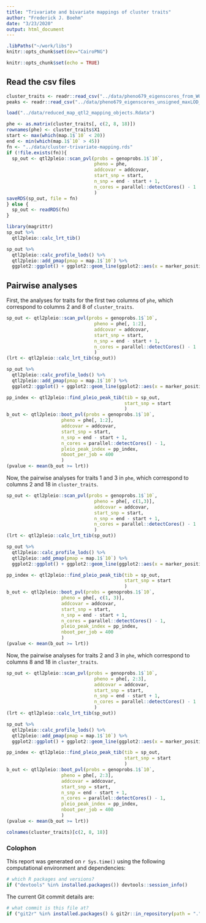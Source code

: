 ```yaml
---
title: "Trivariate and bivariate mappings of cluster traits"
author: "Frederick J. Boehm"
date: "3/23/2020"
output: html_document
---
```


```r
.libPaths("~/work/libs")
knitr::opts_chunk$set(dev="CairoPNG")
```


```r
knitr::opts_chunk$set(echo = TRUE)
```

## Read the csv files

```r
cluster_traits <- readr::read_csv("../data/pheno679_eigenscores_from_WGCNA_unsigned.csv")
peaks <- readr::read_csv("../data/pheno679_eigenscores_unsigned_maxLOD_peaks.csv")
```
```r
load("../data/reduced_map_qtl2_mapping_objects.Rdata")
```

```r
phe <- as.matrix(cluster_traits[, c(2, 8, 18)])
rownames(phe) <- cluster_traits$X1
start <- max(which(map.1$`10` < 20)) 
end <- min(which(map.1$`10` > 45))
fn <- "../data/cluster-trivariate-mapping.rds"
if (!file.exists(fn)){
  sp_out <- qtl2pleio::scan_pvl(probs = genoprobs.1$`10`, 
                                pheno = phe,
                                addcovar = addcovar, 
                                start_snp = start,
                                n_snp = end - start + 1, 
                                n_cores = parallel::detectCores() - 1
                                )
saveRDS(sp_out, file = fn)
} else {
  sp_out <- readRDS(fn)
}
```

```r
library(magrittr)
sp_out %>%
  qtl2pleio::calc_lrt_tib()
```
```r
sp_out %>%
  qtl2pleio::calc_profile_lods() %>%
  qtl2pleio::add_pmap(pmap = map.1$`10`) %>%
  ggplot2::ggplot() + ggplot2::geom_line(ggplot2::aes(x = marker_position, y = profile_lod, colour = trait))
```
## Pairwise analyses

First, the analyses for traits for the first two columns of `phe`, which correspond to columns 2 and 8 of `cluster_traits`. 

```r
sp_out <- qtl2pleio::scan_pvl(probs = genoprobs.1$`10`, 
                                pheno = phe[, 1:2],
                                addcovar = addcovar, 
                                start_snp = start,
                                n_snp = end - start + 1, 
                                n_cores = parallel::detectCores() - 1
                                )
(lrt <- qtl2pleio::calc_lrt_tib(sp_out))
```

```r
sp_out %>%
  qtl2pleio::calc_profile_lods() %>%
  qtl2pleio::add_pmap(pmap = map.1$`10`) %>%
  ggplot2::ggplot() + ggplot2::geom_line(ggplot2::aes(x = marker_position, y = profile_lod, colour = trait))
```

```r
pp_index <- qtl2pleio::find_pleio_peak_tib(tib = sp_out, 
                                           start_snp = start
                                           )
b_out <- qtl2pleio::boot_pvl(probs = genoprobs.1$`10`, 
                    pheno = phe[, 1:2],
                    addcovar = addcovar, 
                    start_snp = start,
                    n_snp = end - start + 1, 
                    n_cores = parallel::detectCores() - 1, 
                    pleio_peak_index = pp_index,
                    nboot_per_job = 400
                    )
(pvalue <- mean(b_out >= lrt))
```


Now, the pairwise analyses for traits 1 and 3 in `phe`, which correspond 
to columns 2 and 18 in `cluster_traits`.

```r
sp_out <- qtl2pleio::scan_pvl(probs = genoprobs.1$`10`, 
                                pheno = phe[, c(1,3)],
                                addcovar = addcovar, 
                                start_snp = start,
                                n_snp = end - start + 1, 
                                n_cores = parallel::detectCores() - 1
                                )
(lrt <- qtl2pleio::calc_lrt_tib(sp_out))
```






```r
sp_out %>%
  qtl2pleio::calc_profile_lods() %>%
  qtl2pleio::add_pmap(pmap = map.1$`10`) %>%
  ggplot2::ggplot() + ggplot2::geom_line(ggplot2::aes(x = marker_position, y = profile_lod, colour = trait))
```

```r
pp_index <- qtl2pleio::find_pleio_peak_tib(tib = sp_out, 
                                           start_snp = start
                                           )
b_out <- qtl2pleio::boot_pvl(probs = genoprobs.1$`10`, 
                    pheno = phe[, c(1, 3)],
                    addcovar = addcovar, 
                    start_snp = start,
                    n_snp = end - start + 1, 
                    n_cores = parallel::detectCores() - 1, 
                    pleio_peak_index = pp_index,
                    nboot_per_job = 400
                    )
(pvalue <- mean(b_out >= lrt))
```




Now, the pairwise analyses for traits 2 and 3 in `phe`, which correspond 
to columns 8 and 18 in `cluster_traits`.



```r
sp_out <- qtl2pleio::scan_pvl(probs = genoprobs.1$`10`, 
                                pheno = phe[, 2:3],
                                addcovar = addcovar, 
                                start_snp = start,
                                n_snp = end - start + 1, 
                                n_cores = parallel::detectCores() - 1
                                )
(lrt <- qtl2pleio::calc_lrt_tib(sp_out))
```

```r
sp_out %>%
  qtl2pleio::calc_profile_lods() %>%
  qtl2pleio::add_pmap(pmap = map.1$`10`) %>%
  ggplot2::ggplot() + ggplot2::geom_line(ggplot2::aes(x = marker_position, y = profile_lod, colour = trait))
```

```r
pp_index <- qtl2pleio::find_pleio_peak_tib(tib = sp_out, 
                                           start_snp = start
                                           )
b_out <- qtl2pleio::boot_pvl(probs = genoprobs.1$`10`, 
                    pheno = phe[, 2:3],
                    addcovar = addcovar, 
                    start_snp = start,
                    n_snp = end - start + 1, 
                    n_cores = parallel::detectCores() - 1, 
                    pleio_peak_index = pp_index,
                    nboot_per_job = 400
                    )
(pvalue <- mean(b_out >= lrt))
```

```r
colnames(cluster_traits)[c(2, 8, 18)]
```

### Colophon

This report was generated on `r Sys.time()` using the following computational environment and dependencies: 

```r
# which R packages and versions?
if ("devtools" %in% installed.packages()) devtools::session_info()
```

The current Git commit details are:

```r
# what commit is this file at? 
if ("git2r" %in% installed.packages() & git2r::in_repository(path = ".")) git2r::repository(here::here())  
```


